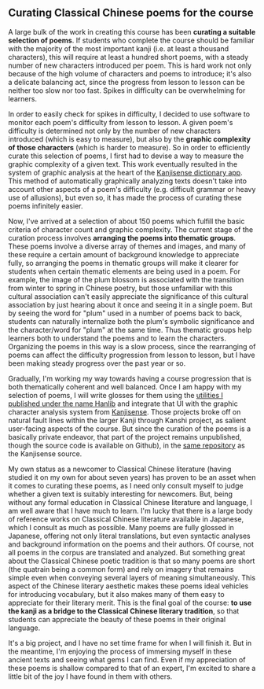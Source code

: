 
<KanjiThroughKanshiCurator />

## Curating Classical Chinese poems for the course

A large bulk of the work in creating this course has been **curating a suitable selection of poems**. If students who complete the course should be familiar with the majority of the most important kanji (i.e. at least a thousand characters), this will require at least a hundred short poems, with a steady number of new characters introduced per poem. This is hard work not only because of the high volume of characters and poems to introduce; it's also a delicate balancing act, since the progress from lesson to lesson can be neither too slow nor too fast. Spikes in difficulty can be overwhelming for learners.

In order to easily check for spikes in difficulty, I decided to use software to monitor each poem's difficulty from lesson to lesson. A given poem's difficulty is determined not only by the number of new characters introduced (which is easy to measure), but also by the **graphic complexity of those characters** (which is harder to measure). So in order to efficiently curate this selection of poems, I first had to devise a way to measure the graphic complexity of a given text. This work eventually resulted in the system of graphic analysis at the heart of the [Kanjisense dictionary app](/dc/kanjisense). This method of automatically graphically analyzing texts doesn't take into account other aspects of a poem's difficulty (e.g. difficult grammar or heavy use of allusions), but even so, it has made the process of curating these poems infinitely easier.

Now, I've arrived at a selection of about 150 poems which fulfill the basic criteria of character count and graphic complexity. The current stage of the curation process involves **arranging the poems into thematic groups**. These poems involve a diverse array of themes and images, and many of these require a certain amount of background knowledge to appreciate fully, so arranging the poems in thematic groups will make it clearer for students when certain thematic elements are being used in a poem. For example, the image of the plum blossom is associated with the transition from winter to spring in Chinese poetry, but those unfamiliar with this cultural association can't easily appreciate the significance of this cultural association by just hearing about it once and seeing it in a single poem. But by seeing the word for "plum" used in a number of poems back to back, students can naturally internalize both the plum's symbolic significance and the character/word for "plum" at the same time. Thus thematic groups help learners both to understand the poems and to learn the characters. Organizing the poems in this way is a slow process, since the rearranging of poems can affect the difficulty progression from lesson to lesson, but I have been making steady progress over the past year or so.

Gradually, I'm working my way towards having a course progression that is both thematically coherent and well balanced. Once I am happy with my selection of poems, I will write glosses for them using the [utilities I published under the name Hanlib](/dc/hanlib) and integrate that UI with the graphic character analysis system from [Kanjisense](/dc/kanjisense). Those projects broke off on natural fault lines within the larger Kanji through Kanshi project, as salient user-facing aspects of the course. But since the curation of the poems is a basically private endeavor, that part of the project remains unpublished, though the source code is available on Github), in the [same repository](https://github.com/justinsilvestre/kanjisense/blob/main/app/routes/curate.%24courseId.tsx) as the Kanjisense source.

My own status as a newcomer to Classical Chinese literature (having studied it on my own for about seven years) has proven to be an asset when it comes to curating these poems, as I need only consult myself to judge whether a given text is suitably interesting for newcomers. But, being without any formal education in Classical Chinese literature and language, I am well aware that I have much to learn. I'm lucky that there is a large body of reference works on Classical Chinese literature available in Japanese, which I consult as much as possible. Many poems are fully glossed in Japanese, offering not only literal translations, but even syntactic analyses and background information on the poems and their authors. Of course, not all poems in the corpus are translated and analyzed. But something great about the Classical Chinese poetic tradition is that so many poems are short (the quatrain being a common form) and rely on imagery that remains simple even when conveying several layers of meaning simultaneously. This aspect of the Chinese literary aesthetic makes these poems ideal vehicles for introducing vocabulary, but it also makes many of them easy to appreciate for their literary merit. This is the final goal of the course: **to use the kanji as a bridge to the Classical Chinese literary tradition**, so that students can appreciate the beauty of these poems in their original language.

It's a big project, and I have no set time frame for when I will finish it. But in the meantime, I'm enjoying the process of immersing myself in these ancient texts and seeing what gems I can find. Even if my appreciation of these poems is shallow compared to that of an expert, I'm excited to share a little bit of the joy I have found in them with others.
